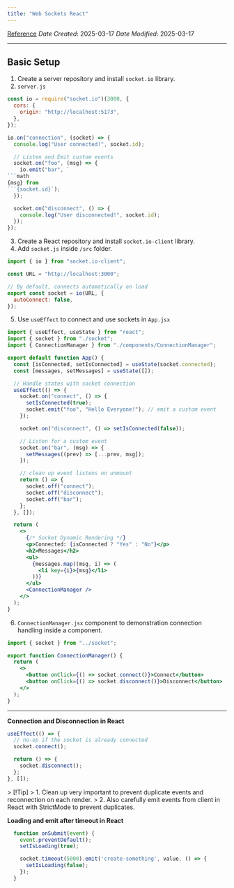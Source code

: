 ```yaml
---
title: "Web Sockets React"
---
```



[Reference](https://socket.io/how-to/use-with-react)
*Date Created*: 2025-03-17
*Date Modified*: 2025-03-17

---
## Basic Setup

1. Create a server repository and install `socket.io` library.
2. `server.js`
```js
const io = require("socket.io")(3000, {
  cors: {
    origin: "http://localhost:5173",
  },
});

io.on("connection", (socket) => {
  console.log("User connected!", socket.id);

  // Listen and Emit custom events
  socket.on("foo", (msg) => {
    io.emit("bar", `
```math
{msg} from
```{socket.id}`);
  });

  socket.on("disconnect", () => {
    console.log("User disconnected!", socket.id);
  });
});
```

3. Create a React repository and install `socket.io-client` library.
4. Add `socket.js` inside `/src` folder.
```js
import { io } from "socket.io-client";

const URL = "http://localhost:3000";

// By default, connects automatically on load
export const socket = io(URL, {
  autoConnect: false,
});
```

5. Use `useEffect` to connect and use sockets in `App.jsx`
```jsx
import { useEffect, useState } from "react";
import { socket } from "./socket";
import { ConnectionManager } from "./components/ConnectionManager";

export default function App() {
  const [isConnected, setIsConnected] = useState(socket.connected);
  const [messages, setMessages] = useState([]);

  // Handle states with socket connection
  useEffect(() => {
    socket.on("connect", () => {
      setIsConnected(true);
      socket.emit("foo", "Hello Everyone!"); // emit a custom event
    });

    socket.on("disconnect", () => setIsConnected(false));

    // Listen for a custom event
    socket.on("bar", (msg) => {
      setMessages((prev) => [...prev, msg]);
    });

    // clean up event listens on unmount
    return () => {
      socket.off("connect");
      socket.off("disconnect");
      socket.off("bar");
    };
  }, []);

  return (
    <>
      {/* Socket Dynamic Rendering */}
      <p>Connected: {isConnected ? "Yes" : "No"}</p>
      <h2>Messages</h2>
      <ul>
        {messages.map((msg, i) => (
          <li key={i}>{msg}</li>
        ))}
      </ul>
      <ConnectionManager />
    </>
  );
}
```

6. `ConnectionManager.jsx` component to demonstration connection handling inside a component.
```jsx
import { socket } from "../socket";

export function ConnectionManager() {
  return (
    <>
      <button onClick={() => socket.connect()}>Connect</button>
      <button onClick={() => socket.disconnect()}>Disconnect</button>
    </>
  );
}
```

---

**Connection and Disconnection in React**

```jsx
useEffect(() => {
  // no-op if the socket is already connected
  socket.connect();

  return () => {
    socket.disconnect();
  };
}, []);
```

&gt; [!Tip]
&gt; 1. Clean up very important to prevent duplicate events and reconnection on each render.
&gt; 2. Also carefully emit events from client in React with StrictMode to prevent duplicates.

**Loading and emit after timeout in React**

```jsx
  function onSubmit(event) {
    event.preventDefault();
    setIsLoading(true);

    socket.timeout(5000).emit('create-something', value, () => {
      setIsLoading(false);
    });
  }
```
